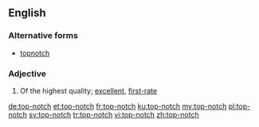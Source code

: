 ==English==

===Alternative forms===
* [[topnotch]]

===Adjective===
{{en-adj|head=[[top]]-[[notch]]}}

# Of the highest quality; [[excellent]], [[first-rate]]

[[de:top-notch]]
[[et:top-notch]]
[[fr:top-notch]]
[[ku:top-notch]]
[[my:top-notch]]
[[pl:top-notch]]
[[sv:top-notch]]
[[tr:top-notch]]
[[vi:top-notch]]
[[zh:top-notch]]